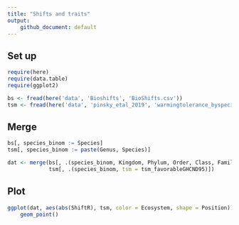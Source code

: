 ```yaml
---
title: "Shifts and traits"
output:
    github_document: default
---
```


## Set up
```r
require(here)
require(data.table)
require(ggplot2)

bs <- fread(here('data', 'Bioshifts', 'BioShifts.csv'))
tsm <- fread(here('data', 'pinsky_etal_2019', 'warmingtolerance_byspecies.csv'))
```

## Merge
```r
bs[, species_binom := Species]
tsm[, species_binom := paste(Genus, Species)]

dat <- merge(bs[, .(species_binom, Kingdom, Phylum, Order, Class, Family, Genus, Ecosystem, Gradient, Position, ShiftR, Unit)], 
             tsm[, .(species_binom, tsm = tsm_favorableGHCND95)])
```

## Plot
```r
ggplot(dat, aes(abs(ShiftR), tsm, color = Ecosystem, shape = Position)) +
    geom_point()
```



